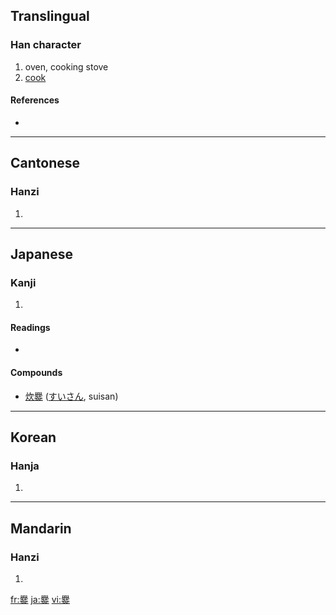 ==Translingual==

===Han character===
{{Han char|rn=86|rad=火|as=25|sn=29|four=7780<sub>9</sub>|canj=竹月木木火 (HBDDF)}}

# oven, cooking stove
# [[cook]]

====References====
* {{Han ref|kx=0688.210|dkj=19648|dj=1101.080|hdz=32251.030|uh=7228|ud=29224|bh=C679|bd=50809}}

----

==Cantonese==

===Hanzi===
{{yue-hanzi|jyut=|y=chyun3}}

# {{defn|Cantonese}}

----

==Japanese==

===Kanji===
{{ja-kanji|grade=|rs=火25}}

# {{defn|Japanese}}

====Readings====
* {{ja-readings|on=[[さん]] (san)|kun=[[かしぐ]] (kashigu), [[かまど]] (kamado), īkashi(gu)}}

====Compounds====
* [[炊爨]] ([[すいさん]], suisan)

----

==Korean==

===Hanja===
{{ko-hanja|hangeul=찬|eumhun=|rv=chan|mr=ch'an|y=chan}}

# {{defn|Korean}}

----

==Mandarin==

===Hanzi===
{{cmn-hanzi|pin=[[cuàn]] ([[cuan4]])|wg=ts'uan<sup>4</sup>}}

# {{defn|Mandarin}}

[[fr:爨]]
[[ja:爨]]
[[vi:爨]]